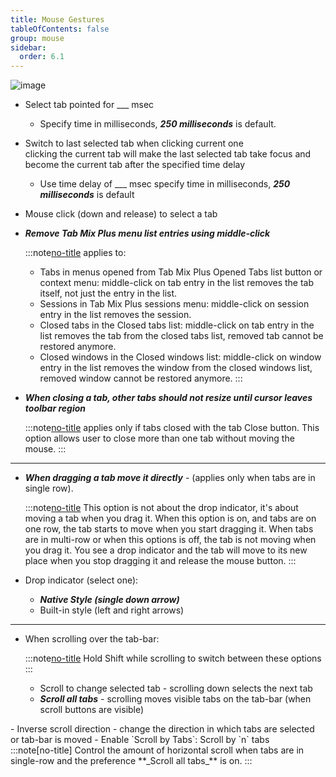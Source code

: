 ```yaml
---
title: Mouse Gestures
tableOfContents: false
group: mouse
sidebar:
  order: 6.1
---
```



<Image class="help-img" src={mouseGestures} alt="image" />

- Select tab pointed for \_\_\_ msec <br />
  - Specify time in milliseconds, **_250 milliseconds_** is default.

- Switch to last selected tab when clicking current one <br /> clicking the current tab will make
  the last selected tab take focus and become the current tab after the specified time delay
  - Use time delay of \_\_\_ msec specify time in milliseconds, **_250 milliseconds_** is default

- Mouse click (down and release) to select a tab

- **_Remove Tab Mix Plus menu list entries using middle-click_**

  :::note[no-title]
  applies to:
  - Tabs in menus opened from Tab Mix Plus Opened Tabs list button or context menu: middle-click on
    tab entry in the list removes the tab itself, not just the entry in the list.
  - Sessions in Tab Mix Plus sessions menu: middle-click on session entry in the list removes the
    session.
  - Closed tabs in the Closed tabs list: middle-click on tab entry in the list removes the tab from
    the closed tabs list, removed tab cannot be restored anymore.
  - Closed windows in the Closed windows list: middle-click on window entry in the list removes the
    window from the closed windows list, removed window cannot be restored anymore.
    :::

- **_When closing a tab, other tabs should not resize until cursor leaves toolbar region_**

  :::note[no-title]
  applies only if tabs closed with the tab Close button. This option allows user to close more than
  one tab without moving the mouse.
  :::

---

- **_When dragging a tab move it directly_** - (applies only when tabs are in single row).

  :::note[no-title]
  This option is not about the drop indicator, it's about moving a tab when you drag it. When this
  option is on, and tabs are on one row, the tab starts to move when you start dragging it. When
  tabs are in multi-row or when this options is off, the tab is not moving when you drag it. You see
  a drop indicator and the tab will move to its new place when you stop dragging it and release the
  mouse button.
  :::

- Drop indicator (select one):
  - **_Native Style (single down arrow)_**
  - Built-in style (left and right arrows)

---

- When scrolling over the tab-bar:<br />

  :::note[no-title]
  Hold Shift while scrolling to switch between these options
  :::
  - Scroll to change selected tab - scrolling down selects the next tab
  - **_Scroll all tabs_** - scrolling moves visible tabs on the tab-bar (when scroll buttons are
    visible)

<div class="!mt-1 !ml-8" >
  - Inverse scroll direction - change the direction in which tabs are selected or tab-bar is moved
  - Enable `Scroll by Tabs`: Scroll by `n` tabs <br />
    :::note[no-title]
    Control the amount of horizontal scroll when tabs are in single-row and the preference
    **_Scroll all tabs_** is on.
    :::

</div>

[no-title]: #
